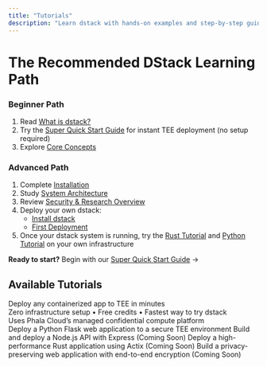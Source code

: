 ```yaml
---
title: "Tutorials"
description: "Learn dstack with hands-on examples and step-by-step guides"
---
```


# The Recommended DStack Learning Path

### Beginner Path

1. Read [What is dstack?](/docs/overview/what-is-dstack)
2. Try the [Super Quick Start Guide](/docs/tutorials/super-quick-start) for instant TEE deployment (no setup required)
3. Explore [Core Concepts](/docs/concepts/overview)

### Advanced Path

1. Complete [Installation](/docs/getting-started/installation)
2. Study [System Architecture](/docs/concepts/architecture)
3. Review [Security & Research Overview](/docs/security-research/overview)
4. Deploy your own dstack:  
   - [Install dstack](/docs/getting-started/installation)  
   - [First Deployment](/docs/getting-started/first-deployment)
5. Once your dstack system is running, try the [Rust Tutorial](/docs/tutorials/rust-example) and [Python Tutorial](/docs/tutorials/python-example) on your own infrastructure

**Ready to start?** Begin with our [Super Quick Start Guide](/docs/tutorials/super-quick-start) →


## Available Tutorials

<div className="mb-6">
  <Card
    title="Super Quick Start"
    icon="play-circle"
    href="/docs/tutorials/super-quick-start"
    className="border border-green-200 bg-green-50/60 rounded-lg shadow-none px-5 py-3 text-sm"
    thin
  >
    <div>
      <span className="font-medium text-green-800">Deploy any containerized app to TEE in minutes</span>
      <div className="text-green-700 mt-1">
        <span>Zero infrastructure setup • Free credits • Fastest way to try dstack</span>
      </div>
      <div className="mt-2 text-xs text-green-600">Uses Phala Cloud’s managed confidential compute platform</div>
    </div>
  </Card>
</div>

<CardGroup cols={2}>
  <Card title="Python Flask Application" icon="python" href="/docs/tutorials/python-example">
    Deploy a Python Flask web application to a secure TEE environment
  </Card>
  <Card title="JavaScript/Node.js Application" icon="node-js" href="/docs/tutorials/javascript-example">
    Build and deploy a Node.js API with Express (Coming Soon)
  </Card>
  <Card title="Rust Application" icon="rust" href="/docs/tutorials/rust-example">
    Deploy a high-performance Rust application using Actix (Coming Soon)
  </Card>
  <Card title="Secure Web Application" icon="shield" href="/docs/tutorials/secure-web-app">
    Build a privacy-preserving web application with end-to-end encryption (Coming Soon)
  </Card>
</CardGroup>


